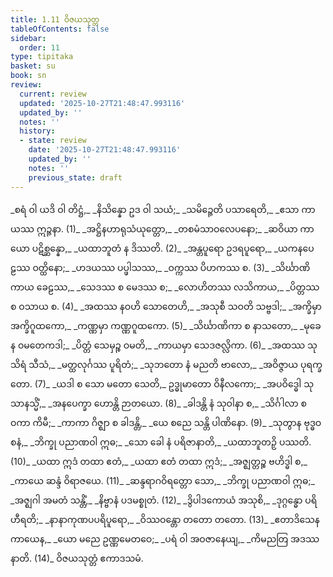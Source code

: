```yaml
---
title: 1.11 ဝိဇယသုတ္တ
tableOfContents: false
sidebar:
  order: 11
type: tipitaka
basket: su
book: sn
review:
  current: review
  updated: '2025-10-27T21:48:47.993116'
  updated_by: ''
  notes: ''
  history:
  - state: review
    date: '2025-10-27T21:48:47.993116'
    updated_by: ''
    notes: ''
    previous_state: draft
---
```



<ReviewStatus review={frontmatter.review} showDetails={true} />

<HypothesisAnnotation frontmatter={frontmatter} />

<DynamicBreadcrumb />

<Division number="195" book="sn" e="ch" v="18" p="307">

<Paragraph number="225" type="verses" book="sn">
_စရံ ဝါ ယဒိ ဝါ တိဋ္ဌံ,_  
_နိသိန္နော ဥဒ ဝါ သယံ;_  
_သမိဉ္ဇေတိ ပသာရေတိ,_  
_ဧသာ ကာယဿ ဣဉ္ဇနာ. (1)_  

</Paragraph>

</Division>
<Division number="196" book="sn" e="ch" v="18" p="307">

<Paragraph number="226" type="verses" book="sn">
_အဋ္ဌိနဟာရုသံယုတ္တော,_  
_တစမံသာဝလေပနော;_  
_ဆဝိယာ ကာယော ပဋိစ္ဆန္နော,_  
_ယထာဘူတံ န ဒိဿတိ. (2)_  

</Paragraph>

</Division>
<Division number="197" book="sn" e="ch" v="18" p="308">

<Paragraph number="227" type="verses" book="sn">
_အန္တပူရော ဥဒရပူရော,_  
_ယကနပေဠဿ ဝတ္ထိနော;_  
_ဟဒယဿ ပပ္ဖါသဿ,_  
_ဝက္ကဿ ပိဟကဿ စ. (3)_  

</Paragraph>

</Division>
<Division number="198" book="sn" e="ch" v="18" p="308">

<Paragraph number="228" type="verses" book="sn">
_သိင်္ဃာဏိကာယ ခေဠဿ,_  
_သေဒဿ စ မေဒဿ စ;_  
_လောဟိတဿ လသိကာယ,_  
_ပိတ္တဿ စ ဝသာယ စ. (4)_  

</Paragraph>

</Division>
<Division number="199" book="sn" e="ch" v="18" p="308">

<Paragraph number="229" type="verses" book="sn">
_အထဿ နဝဟိ သောတေဟိ,_  
_အသုစီ သဝတိ သဗ္ဗဒါ;_  
_အက္ခိမှာ အက္ခိဂူထကော,_  
_ကဏ္ဏမှာ ကဏ္ဏဂူထကော. (5)_  

</Paragraph>

</Division>
<Division number="200" book="sn" e="ch" v="18" p="308">

<Paragraph number="230" type="verses" book="sn">
_သိင်္ဃာဏိကာ စ နာသတော,_  
_မုခေန ဝမတေကဒါ;_  
_ပိတ္တံ သေမှဉ္စ ဝမတိ,_  
_ကာယမှာ သေဒဇလ္လိကာ. (6)_  

</Paragraph>

</Division>
<Division number="201" book="sn" e="ch" v="18" p="308">

<Paragraph number="231" type="verses" book="sn">
_အထဿ သုသိရံ သီသံ,_  
_မတ္ထလုင်္ဂဿ ပူရိတံ;_  
_သုဘတော နံ မညတိ ဗာလော,_  
_အဝိဇ္ဇာယ ပုရက္ခတော. (7)_  

</Paragraph>

</Division>
<Division number="202" book="sn" e="ch" v="18" p="308">

<Paragraph number="232" type="verses" book="sn">
_ယဒါ စ သော မတော သေတိ,_  
ဥဒ္ဓုမာတော ဝိနီလကော;_  
_အပဝိဒ္ဓေါ သုသာနသ္မိံ,_  
_အနပေက္ခာ ဟောန္တိ ဉာတယော. (8)_  

</Paragraph>

</Division>
<Division number="203" book="sn" e="ch" v="18" p="308">

<Paragraph number="233" type="verses" book="sn">
_ခါဒန္တိ နံ သုဝါနာ စ,_  
_သိင်္ဂါလာ စ ဝကာ ကိမီ;_  
_ကာကာ ဂိဇ္ဈာ စ ခါဒန္တိ,_  
_ယေ စညေ သန္တိ ပါဏိနော. (9)_  

</Paragraph>

</Division>
<Division number="204" book="sn" e="ch" v="18" p="308">

<Paragraph number="234" type="verses" book="sn">
_သုတွာန ဗုဒ္ဓဝစနံ,_  
_ဘိက္ခု ပညာဏဝါ ဣဓ;_  
_သော ခေါ နံ ပရိဇာနာတိ,_  
_ယထာဘူတဉှိ ပဿတိ. (10)_  

</Paragraph>

</Division>
<Division number="205" book="sn" e="ch" v="18" p="308">

<Paragraph number="235" type="verses" book="sn">
_ယထာ ဣဒံ တထာ ဧတံ,_  
_ယထာ ဧတံ တထာ ဣဒံ;_  
_အဇ္ဈတ္တဉ္စ ဗဟိဒ္ဓါ စ,_  
_ကာယေ ဆန္ဒံ ဝိရာဇယေ. (11)_  

</Paragraph>

</Division>
<Division number="206" book="sn" e="ch" v="18" p="308">

<Paragraph number="236" type="verses" book="sn">
_ဆန္ဒရာဂဝိရတ္တော သော,_  
_ဘိက္ခု ပညာဏဝါ ဣဓ;_  
_အဇ္ဈဂါ အမတံ သန္တိံ,_  
_နိဗ္ဗာနံ ပဒမစ္စုတံ. (12)_  

</Paragraph>

</Division>
<Division number="207" book="sn" e="ch" v="18" p="308">

<Paragraph number="237" type="verses" book="sn">
_ဒွိပါဒကောယံ အသုစိ,_  
_ဒုဂ္ဂန္ဓော ပရိဟီရတိ;_  
_နာနာကုဏပပရိပူရော,_  
_ဝိဿဝန္တော တတော တတော. (13)_  

</Paragraph>

</Division>
<Division number="208" book="sn" e="ch" v="18" p="308">

<Paragraph number="238" type="verses" book="sn">
_ဧတာဒိသေန ကာယေန,_  
_ယော မညေ ဥဏ္ဏမေတဝေ;_  
_ပရံ ဝါ အဝဇာနေယျ,_  
_ကိမညတြ အဒဿနာတိ. (14)_  


</Paragraph>
</Division>

<Paragraph number="239" type="center" book="sn">
ဝိဇယသုတ္တံ ဧကာဒသမံ.
</Paragraph>